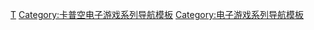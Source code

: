{{Navbox
| name = 死亡復甦系列
| title = [[死亡復甦系列]]
| state = {{{state|autocollapse}}}
| bodyclass=hlist

| list1 =
* [[死亡復甦]]
** {{le|死亡復甦：殭屍祭品|Dead Rising: Chop Till You Drop|殭屍祭品}}
** [[死亡復甦原聲帶|原聲帶]]
* [[死亡復甦2]]
** [[死亡復甦2：事件 0|事件0]]
** [[死亡復甦2：韋斯特事件|韋斯特事件]]
** [[死亡復甦2：非公開事件|非公開事件]]
* {{le|死亡復甦3|Dead Rising 3}}
* {{le|死亡復甦4|Dead Rising 4}}
}}<noinclude>
{{collapsible option}}

{{DEFAULTSORT:Dead Rising}}
[[Category:死亡復甦系列|Τ]]
[[Category:卡普空电子游戏系列导航模板]]
[[Category:电子游戏系列导航模板]]
</noinclude>